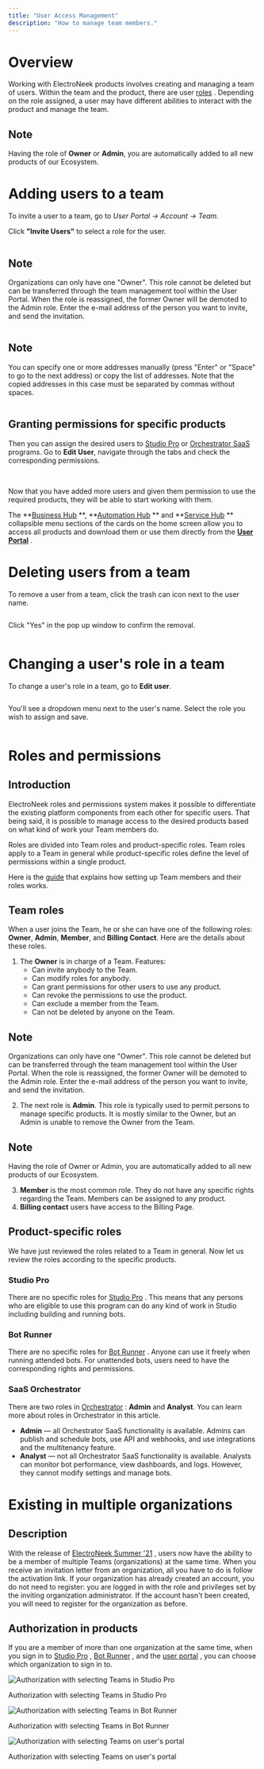 ```yaml
---
title: "User Access Management"
description: "How to manage team members."
---
```

# Overview

Working with ElectroNeek products involves creating and managing a team of users. Within the team and the product, there are user [roles](/docs/user-access-management#team-roles)
. Depending on the role assigned, a user may have different abilities to interact with the product and manage the team.

<Info>

## Note

Having the role of **Owner** or **Admin**, you are automatically added to all new products of our Ecosystem.

</Info>

# Adding users to a team

To invite a user to a team, go to _User Portal → Account → Team_.

Click **"Invite Users"** to select a role for the user.

<img className="block" src="images/files_readme_io/_d722ec0_team_inviteUser.gif" alt="" /><Warning>

## Note

Organizations can only have one "Owner". This role cannot be deleted but can be transferred through the team management tool within the User Portal. When the role is reassigned, the former Owner will be demoted to the Admin role. Enter the e-mail address of the person you want to invite, and send the invitation.

</Warning><img className="block" src="images/files_readme_io/_d10a985_1_aNKmJj9bZ_transformed.png" alt="" /><Info>

## Note

You can specify one or more addresses manually (press "Enter" or "Space" to go to the next address) or copy the list of addresses. Note that the copied addresses in this case must be separated by commas without spaces.

</Info><img className="block" src="images/files_readme_io/_34d862d_2_9xwiArMEE_transformed.png" alt="" />

## Granting permissions for specific products

Then you can assign the desired users to [Studio Pro](/docs/studio-pro)
 or [Orchestrator SaaS](/docs/orchestrator)
 programs. Go to **Edit User**, navigate through the tabs and check the corresponding permissions.

<img className="block" src="images/files_readme_io/_e1496fe_image.png" alt="" /> <img className="block" src="images/files_readme_io/_793a2d7_team_permissions.gif" alt="" />

Now that you have added more users and given them permission to use the required products, they will be able to start working with them.

The **[Business Hub](/docs/marketing)
**, **[Automation Hub](/docs/easley-ai)
** and **[Service Hub](/docs/support-center)
** collapsible menu sections of the cards on the home screen allow you to access all products and download them or use them directly from the [**User Portal**](https://na.electroneek.com/account)
.

# Deleting users from a team

To remove a user from a team, click the trash can icon next to the user name.

<img className="block" src="images/files_readme_io/_0e279b7_image.png" alt="" />

Click "Yes" in the pop up window to confirm the removal.

<img className="block" src="images/files_readme_io/_b93af85_3_transformed.png" alt="" />

# Changing a user's role in a team

To change a user's role in a team, go to **Edit user**.

<img className="block" src="images/files_readme_io/_e1496fe_image.png" alt="" />

You'll see a dropdown menu next to the user's name. Select the role you wish to assign and save.

<img className="block" src="images/files_readme_io/_3f30375_team_changeRole.gif" alt="" />

# Roles and permissions

## Introduction

ElectroNeek roles and permissions system makes it possible to differentiate the existing platform components from each other for specific users. That being said, it is possible to manage access to the desired products based on what kind of work your Team members do.

Roles are divided into Team roles and product-specific roles. Team roles apply to a Team in general while product-specific roles define the level of permissions within a single product.

Here is the [guide](/docs/im-an-admin#adding-new-team-members)
 that explains how setting up Team members and their roles works.

## Team roles

When a user joins the Team, he or she can have one of the following roles: **Owner**, **Admin**, **Member**, and **Billing Contact**. Here are the details about these roles.

1.  The **Owner** is in charge of a Team. Features:
    *   Can invite anybody to the Team.
    *   Can modify roles for anybody.
    *   Can grant permissions for other users to use any product.
    *   Can revoke the permissions to use the product.
    *   Can exclude a member from the Team.
    *   Can not be deleted by anyone on the Team.

<Info>

## Note

Organizations can only have one "Owner". This role cannot be deleted but can be transferred through the team management tool within the User Portal. When the role is reassigned, the former Owner will be demoted to the Admin role. Enter the e-mail address of the person you want to invite, and send the invitation.

</Info>

2.  The next role is **Admin**. This role is typically used to permit persons to manage specific products. It is mostly similar to the Owner, but an Admin is unable to remove the Owner from the Team.

<Info>

## Note

Having the role of Owner or Admin, you are automatically added to all new products of our Ecosystem.

</Info>

3.  **Member** is the most common role. They do not have any specific rights regarding the Team. Members can be assigned to any product.
4.  **Billing contact** users have access to the Billing Page.

## Product-specific roles

We have just reviewed the roles related to a Team in general. Now let us review the roles according to the specific products.

### Studio Pro

There are no specific roles for [Studio Pro](/docs/studio-pro)
. This means that any persons who are eligible to use this program can do any kind of work in Studio including building and running bots.

### Bot Runner

There are no specific roles for [Bot Runner](/docs/bot-runner-1)
. Anyone can use it freely when running attended bots. For unattended bots, users need to have the corresponding rights and permissions.

### SaaS Orchestrator

There are two roles in [Orchestrator](/docs/orchestrator)
: **Admin** and **Analyst**. You can learn more about roles in Orchestrator in this article.

*   **Admin** — all Orchestrator SaaS functionality is available. Admins can publish and schedule bots, use API and webhooks, and use integrations and the multitenancy feature.
*   **Analyst** — not all Orchestrator SaaS functionality is available. Analysts can monitor bot performance, view dashboards, and logs. However, they cannot modify settings and manage bots.

# Existing in multiple organizations

## Description

With the release of [ElectroNeek Summer '21](https://electroneek.com/newsroom/product-news/introducing-electroneek-summer-21-release-and-the-new-intelligent-capabilities-for-managed-service-providers/)
, users now have the ability to be a member of multiple Teams (organizations) at the same time. When you receive an invitation letter from an organization, all you have to do is follow the activation link. If your organization has already created an account, you do not need to register: you are logged in with the role and privileges set by the inviting organization administrator. If the account hasn't been created, you will need to register for the organization as before.

## Authorization in products

If you are a member of more than one organization at the same time, when you sign in to [Studio Pro](/docs/studio-pro)
, [Bot Runner](/docs/bot-runner-1)
, and the [user portal](https://electroneek.com/account/auth/login/start)
, you can choose which organization to sign in to.

<img className="block" src="images/files_readme_io/_e0c828e_image.png" alt="Authorization with selecting Teams in Studio Pro" />

Authorization with selecting Teams in Studio Pro

<img className="block" src="images/files_readme_io/_5e4f514_image.png" alt="Authorization with selecting Teams in Bot Runner" />

Authorization with selecting Teams in Bot Runner

<img className="block" src="images/files_readme_io/_1d41540_image.png" alt="Authorization with selecting Teams on user's portal" />

Authorization with selecting Teams on user's portal

